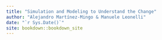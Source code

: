```yaml
--- 
title: "Simulation and Modeling to Understand the Change"
author: "Alejandro Martínez-Mingo & Manuele Leonelli"
date: "`r Sys.Date()`"
site: bookdown::bookdown_site
---
```

